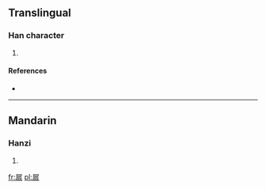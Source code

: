 ==Translingual==

===Han character===
{{Han char|rn=44|rad=尸|as=07|sn=10|four=|canj=尸一一女 (SMMV)}}

# {{defn|Han|sort=尸07}}

====References====
* {{Han ref|kx=0302.050|dkj=07710|dj=0599.180|hdz=20975.020|uh=5C52|ud=23634}}

----

==Mandarin==

===Hanzi===
{{cmn-hanzi|pin=[[chén]] ([[chen2]])|wg=ch'en<sup>2</sup>}}

# {{defn|Mandarin|sort=尸07}}

[[fr:屒]]
[[pl:屒]]